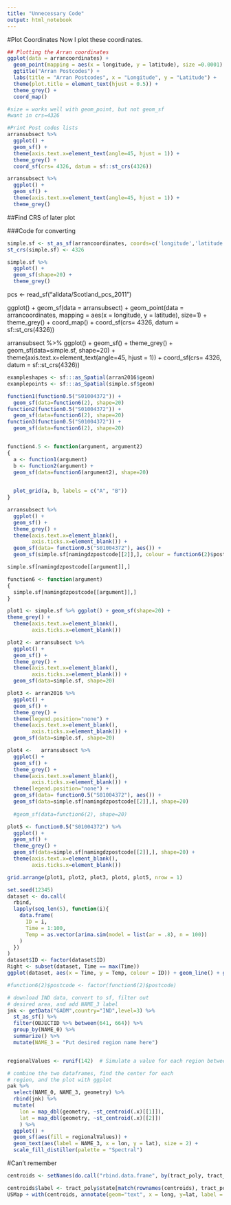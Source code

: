 ```yaml
---
title: "Unnecessary Code"
output: html_notebook
---
```


#Plot Coordinates
Now I plot these coordinates.
```r
## Plotting the Arran coordinates
ggplot(data = arrancoordinates) +
  geom_point(mapping = aes(x = longitude, y = latitude), size =0.0001) +
  ggtitle("Arran Postcodes") +
  labs(title = "Arran Postcodes", x = "Longitude", y = "Latitude") +
  theme(plot.title = element_text(hjust = 0.5)) +
  theme_grey() +
  coord_map()

#size = works well with geom_point, but not geom_sf
#want in crs=4326
```

```r
#Print Post codes lists
arransubsect %>%
  ggplot() +
  geom_sf() +
  theme(axis.text.x=element_text(angle=45, hjust = 1)) +
  theme_grey() +
  coord_sf(crs= 4326, datum = sf::st_crs(4326))

arransubsect %>%
  ggplot() +
  geom_sf() +
  theme(axis.text.x=element_text(angle=45, hjust = 1)) +
  theme_grey()
```
##Find CRS of later plot

###Code for converting
```r
simple.sf <- st_as_sf(arrancoordinates, coords=c('longitude','latitude'))
st_crs(simple.sf) <- 4326
```

```r
simple.sf %>% 
  ggplot() + 
  geom_sf(shape=20) +
  theme_grey() 
```

pcs <- read_sf("alldata/Scotland_pcs_2011")

ggplot() +
  geom_sf(data = arransubsect) +
  geom_point(data = arrancoordinates, mapping = aes(x = longitude, y = latitude), size=1) +
  theme_grey() +
  coord_map() +
  coord_sf(crs= 4326, datum = sf::st_crs(4326))

arransubsect %>%
  ggplot() +
  geom_sf() +
  theme_grey() +
  geom_sf(data=simple.sf, shape=20) +
  theme(axis.text.x=element_text(angle=45, hjust = 1)) +
  coord_sf(crs= 4326, datum = sf::st_crs(4326))


```r
exampleshapes <- sf:::as_Spatial(arran2016$geom)
examplepoints <- sf:::as_Spatial(simple.sf$geom)
```

```r
function1(function0.5("S01004372")) +
  geom_sf(data=function6(2), shape=20)
function2(function0.5("S01004372")) +
  geom_sf(data=function6(2), shape=20)
function3(function0.5("S01004372")) +
  geom_sf(data=function6(2), shape=20)


function4.5 <- function(argument, argument2) 
{
  a <- function1(argument)
  b <- function2(argument) +
  geom_sf(data=function6(argument2), shape=20)
  

  plot_grid(a, b, labels = c("A", "B"))
}

arransubsect %>%
  ggplot() +
  geom_sf() +
  theme_grey() +
  theme(axis.text.x=element_blank(),
        axis.ticks.x=element_blank()) +
  geom_sf(data= function0.5("S01004372"), aes()) +
  geom_sf(simple.sf[namingdzpostcode[[2]],], colour = function6(2)$postcode, shape=20)

simple.sf[namingdzpostcode[[argument]],]

function6 <- function(argument) 
{
  simple.sf[namingdzpostcode[[argument]],]
}
```
```r
plot1 <- simple.sf %>% ggplot() + geom_sf(shape=20) +
theme_grey() +
  theme(axis.text.x=element_blank(),
        axis.ticks.x=element_blank())

plot2 <- arransubsect %>%
  ggplot() +
  geom_sf() +
  theme_grey() +
  theme(axis.text.x=element_blank(),
        axis.ticks.x=element_blank()) +
  geom_sf(data=simple.sf, shape=20)

plot3 <- arran2016 %>%
  ggplot() +
  geom_sf() +
  theme_grey() +
  theme(legend.position="none") +
  theme(axis.text.x=element_blank(),
        axis.ticks.x=element_blank()) +
  geom_sf(data=simple.sf, shape=20)

plot4 <-   arransubsect %>%
  ggplot() +
  geom_sf() +
  theme_grey() +
  theme(axis.text.x=element_blank(),
        axis.ticks.x=element_blank()) +
  theme(legend.position="none") +
  geom_sf(data= function0.5("S01004372"), aes()) +
  geom_sf(data=simple.sf[namingdzpostcode[[2]],], shape=20)
  
  #geom_sf(data=function6(2), shape=20)

plot5 <- function0.5("S01004372") %>%
  ggplot() +
  geom_sf() +
  theme_grey() +
  geom_sf(data=simple.sf[namingdzpostcode[[2]],], shape=20) +
  theme(axis.text.x=element_blank(),
        axis.ticks.x=element_blank())

grid.arrange(plot1, plot2, plot3, plot4, plot5, nrow = 1)
```

```r
set.seed(12345)
dataset <- do.call(
  rbind, 
  lapply(seq_len(5), function(i){
    data.frame(
      ID = i,
      Time = 1:100,
      Temp = as.vector(arima.sim(model = list(ar = .8), n = 100))
    )
  }) 
)
dataset$ID <- factor(dataset$ID)
Right <- subset(dataset, Time == max(Time))
ggplot(dataset, aes(x = Time, y = Temp, colour = ID)) + geom_line() + geom_text(data = Right, aes(label = ID))

#function6(2)$postcode <- factor(function6(2)$postcode)

# download IND data, convert to sf, filter out 
# desired area, and add NAME_3 label
jnk <- getData("GADM",country="IND",level=3) %>%
  st_as_sf() %>%
  filter(OBJECTID %>% between(641, 664)) %>%
  group_by(NAME_0) %>%
  summarize() %>%
  mutate(NAME_3 = "Put desired region name here")


regionalValues <- runif(142)  # Simulate a value for each region between 0 and 1

# combine the two dataframes, find the center for each
# region, and the plot with ggplot
pak %>% 
  select(NAME_0, NAME_3, geometry) %>%
  rbind(jnk) %>% 
  mutate(
    lon = map_dbl(geometry, ~st_centroid(.x)[[1]]),
    lat = map_dbl(geometry, ~st_centroid(.x)[[2]])
    ) %>%
  ggplot() + 
  geom_sf(aes(fill = regionalValues)) +
  geom_text(aes(label = NAME_3, x = lon, y = lat), size = 2) +
  scale_fill_distiller(palette = "Spectral")
```

#Can't remember
```r
centroids <- setNames(do.call("rbind.data.frame", by(tract_poly, tract_poly$group, function(x) {Polygon(x[c('long', 'lat')])@labpt})), c('long', 'lat')) 

centroids$label <- tract_poly$state[match(rownames(centroids), tract_poly$group)]
USMap + with(centroids, annotate(geom="text", x = long, y=lat, label = label, size = 2.5))
```
